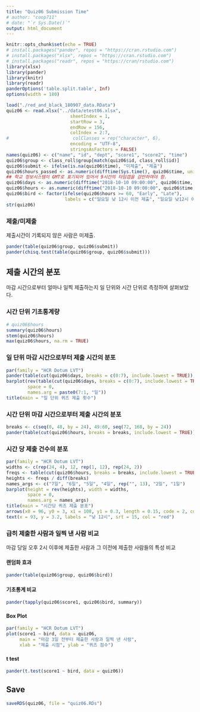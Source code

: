 ```yaml
---
title: "Quiz06 Submission Time"
# author: "coop711"
# date: "`r Sys.Date()`"
output: html_document
---
```


```r
knitr::opts_chunk$set(echo = TRUE)
# install.packages("pander", repos = "https://cran.rstudio.com")
# install.packages("xlsx", repos = "https://cran.rstudio.com")
# install.packages("readr", repos = "https://cran/rstudio.com")
library(xlsx)
library(pander)
library(knitr)
library(readr)
panderOptions('table.split.table', Inf)
options(width = 180)
```

<!--
### Data
-->

```r
load("./red_and_black_180907_data.RData")
quiz06 <- read.xlsx("../data/etest06.xlsx", 
                        sheetIndex = 1, 
                        startRow = 3, 
                        endRow = 156, 
                        colIndex = 2:7, 
#                        colClasses = rep("character", 6), 
                        encoding = "UTF-8",
                        stringsAsFactors = FALSE)
names(quiz06) <- c("name", "id", "dept", "score1", "score2", "time")
quiz06$group <- class_roll$group[match(quiz06$id, class_roll$id)]
quiz06$submit <- ifelse(is.na(quiz06$time), "미제출", "제출")
quiz06$hours_passed <- as.numeric(difftime(Sys.time(), quiz06$time, units = 'days'))
## 학교 정보시스템이 GMT로 표기되어 있어서 9시간의 타임갭을 감안하여야 함.
quiz06$days <- as.numeric(difftime("2018-10-10 09:00:00", quiz06$time, units = 'days'))
quiz06$hours <- as.numeric(difftime("2018-10-10 09:00:00", quiz06$time, units = 'hours'))
quiz06$bird <- factor(ifelse(quiz06$hours >= 60, "Early", "Late"), 
                      labels = c("일요일 낮 12시 이전 제출", "일요일 낮12시 이후 제출"))
str(quiz06)
```


### 제출/미제출

제출시간이 기록되지 않은 사람은 미제출.

```r
pander(table(quiz06$group, quiz06$submit))
pander(chisq.test(table(quiz06$group, quiz06$submit)))
```

## 제출 시간의 분포

마감 시간으로부터 얼마나 일찍 제출하는지 일 단위와 시간 단위로 측정하여 살펴보았다. 

### 시간 단위 기초통계량

```r
# quiz06$hours
summary(quiz06$hours)
stem(quiz06$hours)
max(quiz06$hours, na.rm = TRUE)
```

### 일 단위 마감 시간으로부터 제출 시간의 분포

```r
par(family = "HCR Dotum LVT")
pander(table(cut(quiz06$days, breaks = c(0:7), include.lowest = TRUE)), caption = "일 단위")
barplot(rev(table(cut(quiz06$days, breaks = c(0:7), include.lowest = TRUE))), 
        space = 0,
        names.arg = paste0(7:1, "일"))
title(main = "일 단위 퀴즈 제출 횟수")
```

### 시간 단위 마감 시간으로부터 제출 시간의 분포

```r
breaks <- c(seq(0, 48, by = 24), 49:60, seq(72, 168, by = 24))
pander(table(cut(quiz06$hours, breaks = breaks, include.lowest = TRUE)), caption = "시간 단위")
```

### 시간 당 제출 건수의 분포

```r
par(family = "HCR Dotum LVT")
widths <- c(rep(24, 4), 12, rep(1, 12), rep(24, 2))
freqs <- table(cut(quiz06$hours, breaks = breaks, include.lowest = TRUE))
heights <- freqs / diff(breaks)
names_args <- c("7일", "6일", "5일", "4일", rep("", 13), "2일", "1일")
barplot(height = rev(heights), width = widths, 
        space = 0,
        names.arg = names_args)
title(main = "시간당 퀴즈 제출 분포")
arrows(x0 = 96, y0 = 3, x1 = 108, y1 = 0.3, length = 0.15, code = 2, col = "red", lwd = 1.5)
text(x = 93, y = 3.2, labels = "낮 12시", srt = 15, col = "red")
```

### 급히 제출한 사람과 일찍 낸 사람 비교

마감 당일 오후 2시 이후에 제출한 사람과 그 이전에 제출한 사람들의 특성 비교

#### 랜덤화 효과

```r
pander(table(quiz06$group, quiz06$bird))
```

#### 기초통계 비교

```r
pander(tapply(quiz06$score1, quiz06$bird, summary))
```

#### Box Plot

```r
par(family = "HCR Dotum LVT")
plot(score1 ~ bird, data = quiz06, 
     main = "마감 3일 전부터 제출한 사람과 일찍 낸 사람", 
     xlab = "제출 시점", ylab = "퀴즈 점수")
```

#### t test

```r
pander(t.test(score1 ~ bird, data = quiz06))
```

## Save

```r
saveRDS(quiz06, file = "quiz06.RDs")
```